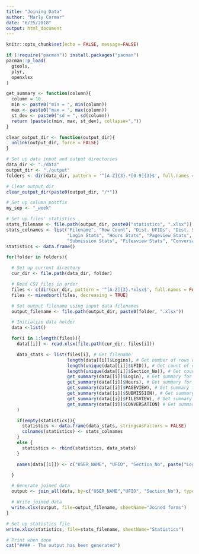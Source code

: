 ```yaml
---
title: "Joining Data"
author: "Marly Cormar"
date: "6/25/2018"
output: html_document
---
```


```r

knitr::opts_chunk$set(echo = FALSE, message=FALSE)

```

``` r

if (!require("pacman")) install.packages("pacman")
pacman::p_load(
  gtools,
  plyr,
  openxlsx
)

```


``` r

get_summary <- function(column){
  column = 10
  min <- paste0("min = ", min(column))
  max <- paste0("max = ", max(column))
  st_dev <- paste0("sd = ", sd(column))
  return (paste(c(min, max, st_dev), collapse=","))
}

clear_output_dir <- function(output_dir){
  unlink(output_dir, force = FALSE)
}

```


```r

# Set up data input and output directories
data_dir <- "./data"
output_dir <- "./output"
folders <- dir(data_dir, pattern = '^[A-Z]{3}.*[0-9]{3}$', full.names = FALSE, recursive = FALSE, no..=TRUE)

# Clear output dir
clear_output_dir(paste0(output_dir, "/*"))

# Set up column postfix
my_sep <- "_week"

# Set up files' statistics
stats_filename <- file.path(output_dir, paste0("statistics", ".xlsx"))
stats_colnames <- list("Filename", "Row Count", "Dist. UFIDs", "Dist. Sections",
                       "Login Stats", "Hours Stats", "Pageview Stats",
                       "Submission Stats", "Filesview Stats", "Conversation Stats")
statistics <- data.frame()

for(folder in folders){

  # Set up current directory
  cur_dir <- file.path(data_dir, folder)

  # Read CSV files in order
  files <- c(dir(cur_dir, pattern = '^[A-Z]{3}.*xlsx$', full.names = FALSE))
  files <- mixedsort(files, decreasing = TRUE)

  # Set output filename using input data filenames
  output_filename <- file.path(output_dir, paste0(folder, ".xlsx"))

  # Initialize data holder
  data <-list()

  for(i in 1:length(files)){
    data[[i]] <- read.xlsx(file.path(cur_dir, files[i]))

    data_stats <- list(files[i], # Get filename
                       length(data[[i]]$Logins), # Get number of rows on column 'Login'
                       length(unique(data[[i]]$UFID)), # Get count of distict 'UFID' rows
                       length(unique(data[[i]]$Section_No)), # Get count of distict 'Section_No' rows
                       get_summary(data[[i]]$Login), # Get summary for 'Login'
                       get_summary(data[[i]]$Hours), # Get summary for 'Hours'
                       get_summary(data[[i]]$PAGEVIEW), # Get summary for 'PAGEVIEW'
                       get_summary(data[[i]]$SUBMISSION), # Get summary for 'SUBMISSION'
                       get_summary(data[[i]]$FILESVIEW), # Get summary for 'FILESVIEW'
                       get_summary(data[[i]]$CONVERSATION) # Get summary for 'CONVERSATION'
    )

    if(empty(statistics)){
      statistics <- data.frame(data_stats, stringsAsFactors = FALSE)
      colnames(statistics) <- stats_colnames
    }
    else {
      statistics <- rbind(statistics, data_stats)
    }

    names(data[[i]]) <- c("USER_NAME", "UFID", "Section_No", paste("Logins", i, sep = my_sep) , paste("Hours", i, sep = my_sep), paste("PAGEVIEW", i, sep = my_sep), paste("SUBMISSION", i, sep = my_sep), paste("FILESVIEW", i, sep = my_sep), paste("CONVERSATION", i, sep = my_sep))

  }

  # Generate joined data
  output <- join_all(data, by=c("USER_NAME","UFID", "Section_No"), type='left')

  # Write joined data
  write.xlsx(output, file=output_filename, sheetName="Joined forms")
}

# Set up statistics file
write.xlsx(statistics, file=stats_filename, sheetName="Statistics")

# Print when done
cat("#### - The output has been generated")

```

